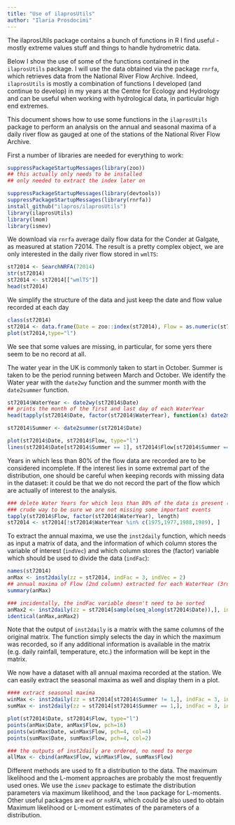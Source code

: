 ```yaml
---
title: "Use of ilaprosUtils"
author: "Ilaria Prosdocimi"
---
```


The ilaprosUtils package contains a bunch of functions in R I find useful - mostly extreme values stuff and things to handle hydrometric data.  


Below I show the use of some of the functions contained in the `ilaprosUtils` package. I will use the data obtained via the package `rnrfa`, which retrieves data from the National River Flow Archive. Indeed, `ilaprosUtils` is mostly a combination of functions I developed (and continue to develop) in my years at the Centre for Ecology and Hydrology and can be useful when working with hydrological data, in particular high end extremes. 

This document shows how to use some functions in the `ilaprosUtils` package to perform an analysis on the annual and seasonal maxima of a daily river flow as gauged at one of the stations of the National River Flow Archive. 

First a number of libraries are needed for everything to work:

```r
suppressPackageStartupMessages(library(zoo))
## this actually only needs to be installed 
## only needed to extract the index later on
```

```r
suppressPackageStartupMessages(library(devtools))
suppressPackageStartupMessages(library(rnrfa))
install_github("ilapros/ilaprosUtils")
library(ilaprosUtils)
library(lmom)
library(ismev)
```

We download via `rnrfa` average daily flow data for the Conder at Galgate, as measured at station 72014. The result is a pretty complex object, we are only interested in the daily river flow stored in `wmlTS`:
```r
st72014 <- SearchNRFA(72014)
str(st72014)
st72014 <- st72014[["wmlTS"]]
head(st72014)
```

We simplify the structure of the data and just keep the date and flow value recorded at each day

```r
class(st72014)
st72014 <- data.frame(Date = zoo::index(st72014), Flow = as.numeric(st72014))
plot(st72014,type="l")
```

We see that some values are missing, in particular, for some yers there seem to be no record at all. 

The water year in the UK is commonly taken to start in October. Summer is taken to be the period running between March and October. We identify the Water year with the `date2wy` function and the summer month with the `date2summer` function. 

```r
st72014$WaterYear <- date2wy(st72014$Date)
## prints the month of the first and last day of each WaterYear
head(tapply(st72014$Date, factor(st72014$WaterYear), function(x) date2month(x[c(1,length(x))])))

st72014$Summer <- date2summer(st72014$Date)

plot(st72014$Date, st72014$Flow, type="l")
lines(st72014$Date[st72014$Summer == 1], st72014$Flow[st72014$Summer == 1], col = 2)
```


Years in which less than 80% of the flow data are recorded are to be considered incomplete.  If the interest lies in some extremal part of the distribution, one should be careful when keeping records with missing data in the dataset: it could be that we do not record the part of the flow which are actually of interest to the analysis. 
```r
### delete Water Years for which less than 80% of the data is present (~292 days complete)
### crude way to be sure we are not missing some important events
tapply(st72014$Flow, factor(st72014$WaterYear), length)
st72014 <- st72014[!st72014$WaterYear %in% c(1975,1977,1988,1989), ]
```

To extract the annual maxima, we use the `inst2daily` function, which needs as input a matrix of data, and the information of which column stores the variable of interest (`indVec`) and which column stores the (factor) variable which should be used to divide the data (`indFac`):

```r
names(st72014)
anMax <- inst2daily(zz = st72014, indFac = 3, indVec = 2)
## annual maxima of Flow (2nd column) extracted for each WaterYear (3rd column)
summary(anMax)

### incidentally, the indFac variable doesn't need to be sorted
anMax2 <- inst2daily(zz = st72014[sample(seq_along(st72014$Date)),], indFac = 3, indVec = 2)
identical(anMax,anMax2)
```
Note that the output of `inst2daily` is a matrix with the same columns of the original matrix. The function simply selects the day in which the maximum was recorded, so if any additional information is available in the matrix (e.g. daily rainfall, temperature, etc.) the information will be kept in the matrix. 

We now have a dataset with all annual maxima recorded at the station. We can easily extract the seasonal maxima as well and display them in a plot. 


```r
#### extract seasonal maxima
winMax <- inst2daily(zz = st72014[st72014$Summer != 1,], indFac = 3, indVec = 2)
sumMax <- inst2daily(zz = st72014[st72014$Summer == 1,], indFac = 3, indVec = 2)

plot(st72014$Date, st72014$Flow, type="l")
points(anMax$Date, anMax$Flow, pch=16)
points(winMax$Date, winMax$Flow, pch=4, col=4)
points(sumMax$Date, sumMax$Flow, pch=4, col=2)

### the outputs of inst2daily are ordered, no need to merge
allMax <- cbind(anMax$Flow, winMax$Flow, sumMax$Flow)
```
Different methods are used to fit a distribution to the data. The maximum likelihood and the L-moment approaches are probably the most frequently used ones. We use the `ismev` package to estimate the distribution parameters via maximum likelihood, and the `lmom`  package for L-moments. Other useful packages are `evd` or `nsRFA`, which could be also used to obtain Maximum likelihood or L-moment estimates of the parameters of a distribution.












